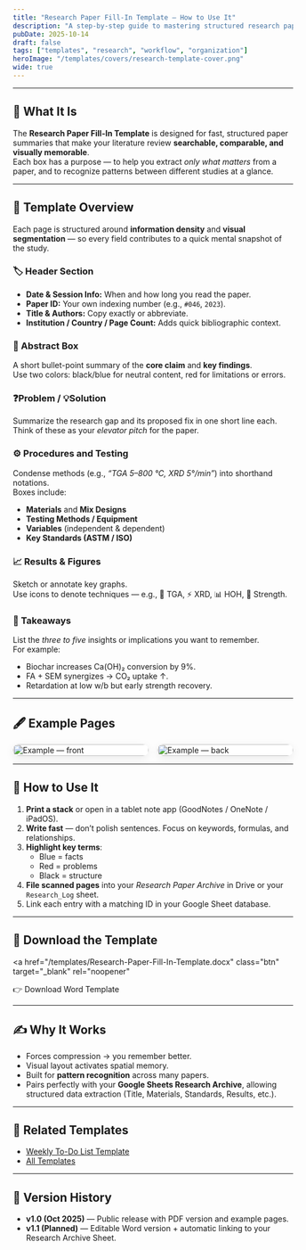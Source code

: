 ```yaml
---
title: "Research Paper Fill-In Template — How to Use It"
description: "A step-by-step guide to mastering structured research paper notes using the LifeLoggerz Fill-In Template."
pubDate: 2025-10-14
draft: false
tags: ["templates", "research", "workflow", "organization"]
heroImage: "/templates/covers/research-template-cover.png"
wide: true
---
```



<SectionHero
  src="/templates/covers/research-template-cover.png"
  alt="Research Paper Fill-In Template cover"
/>

---

## 🧠 What It Is

The **Research Paper Fill-In Template** is designed for fast, structured paper summaries that make your literature review **searchable, comparable, and visually memorable**.  
Each box has a purpose — to help you extract *only what matters* from a paper, and to recognize patterns between different studies at a glance.

---

## 🧩 Template Overview

Each page is structured around **information density** and **visual segmentation** — so every field contributes to a quick mental snapshot of the study.

### 🏷 Header Section
- **Date & Session Info:** When and how long you read the paper.  
- **Paper ID:** Your own indexing number (e.g., `#046`, `2023`).
- **Title & Authors:** Copy exactly or abbreviate.
- **Institution / Country / Page Count:** Adds quick bibliographic context.

### 📜 Abstract Box
A short bullet-point summary of the **core claim** and **key findings**.  
Use two colors: black/blue for neutral content, red for limitations or errors.

### ❓Problem / 💡Solution
Summarize the research gap and its proposed fix in one short line each.  
Think of these as your *elevator pitch* for the paper.

### ⚙️ Procedures and Testing
Condense methods (e.g., *“TGA 5–800 °C, XRD 5°/min”*) into shorthand notations.  
Boxes include:
- **Materials** and **Mix Designs**
- **Testing Methods / Equipment**
- **Variables** (independent & dependent)
- **Key Standards (ASTM / ISO)**

### 📈 Results & Figures
Sketch or annotate key graphs.  
Use icons to denote techniques — e.g., 🧪 TGA, ⚡ XRD, 📊 HOH, 🧱 Strength.

### 🧩 Takeaways
List the *three to five* insights or implications you want to remember.  
For example:
- Biochar increases Ca(OH)₂ conversion by 9%.  
- FA + SEM synergizes → CO₂ uptake ↑.  
- Retardation at low w/b but early strength recovery.  

---

## 🖋 Example Pages

<div class="example-grid">
  <img src="/templates/examples/rpfo-ex-1.png" alt="Example — front" loading="lazy" />
  <img src="/templates/examples/rpfo-ex-2.png" alt="Example — back" loading="lazy" />
</div>

<style>
  .example-grid {
    display: grid;
    grid-template-columns: 1fr;
    gap: 1rem;
    justify-items: center;
  }
  .example-grid img {
    width: 100%;
    max-width: 520px;          /* keeps them tidy on huge screens */
    height: auto;
    border-radius: 12px;
    box-shadow: 0 4px 16px rgba(0,0,0,.08);
    background: #fff;
  }
  @media (min-width: 900px) {
    .example-grid { grid-template-columns: 1fr 1fr; }
  }
</style>

---

## 🧭 How to Use It

1. **Print a stack** or open in a tablet note app (GoodNotes / OneNote / iPadOS).  
2. **Write fast** — don’t polish sentences. Focus on keywords, formulas, and relationships.  
3. **Highlight key terms**:  
   - Blue = facts  
   - Red = problems  
   - Black = structure  
4. **File scanned pages** into your *Research Paper Archive* in Drive or your `Research_Log` sheet.  
5. Link each entry with a matching ID in your Google Sheet database.

---

## 💾 Download the Template

<a
  href="/templates/Research-Paper-Fill-In-Template.docx"
  class="btn"
  target="_blank"
  rel="noopener"
>
  👉 Download Word Template
</a>

---

## ✍️ Why It Works

- Forces compression → you remember better.  
- Visual layout activates spatial memory.  
- Built for **pattern recognition** across many papers.  
- Pairs perfectly with your **Google Sheets Research Archive**, allowing structured data extraction (Title, Materials, Standards, Results, etc.).

---

## 🧱 Related Templates
- [Weekly To-Do List Template](/templates/Original-To-Do-List-Template.docx)  
- [All Templates](/templates/)

---

## 🔧 Version History
- **v1.0 (Oct 2025)** — Public release with PDF version and example pages.  
- **v1.1 (Planned)** — Editable Word version + automatic linking to your Research Archive Sheet.

<style>
  /* Widen the content for THIS post only */
  .prose, .post, main article {
    max-width: 1100px !important; /* tweak to taste */
  }
</style>

